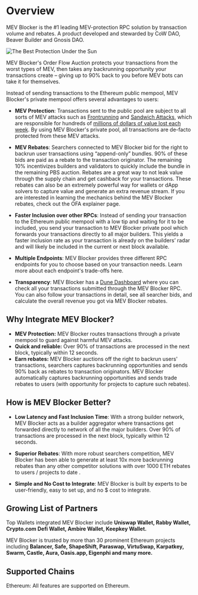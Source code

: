 # Overview

MEV Blocker is the #1 leading MEV-protection RPC solution by transaction volume and rebates. A product developed and stewarded by CoW DAO, Beaver Builder and Gnosis DAO.

![The Best Protection Under the Sun](/img/mevblocker/mevblocker_tagline.png)

MEV Blocker's Order Flow Auction protects your transactions from the worst types of MEV, then takes any backrunning opportunity your transactions create – giving up to 90% back to you before MEV bots can take it for themselves.

Instead of sending transactions to the Ethereum public mempool, MEV Blocker's private mempool offers several advantages to users:

* **MEV Protection**: Transactions sent to the public pool are subject to all sorts of MEV attacks such as [Frontrunning](https://blog.cow.fi/what-is-frontrunning-b2641ad7af21) and [Sandwich Attacks](https://blog.cow.fi/what-is-a-sandwich-attack-and-how-can-you-protect-yourself-b101c9a9b9b3), which are responsible for hundreds of [millions of dollars of value lost each week](https://eigenphi.io/mev/ethereum/sandwich). By using MEV Blocker's private pool, all transactions are de-facto protected from these MEV attacks.

* **MEV Rebates**: Searchers connected to MEV Blocker bid for the right to backrun user transactions using “append-only” bundles. 90% of these bids are paid as a rebate to the transaction originator. The remaining 10% incentivizes builders and validators to quickly include the bundle in the remaining PBS auction. Rebates are a great way to not leak value through the supply chain and get cashback for your transactions. These rebates can also be an extremely powerful way for wallets or dApp solvers to capture value and generate an extra revenue stream. If you are interested in learning the mechanics behind the MEV Blocker rebates, check out the OFA explainer page.

* **Faster Inclusion over other RPCs**: Instead of sending your transaction to the Ethereum public mempool with a low tip and waiting for it to be included, you send your transaction to MEV Blocker private pool which forwards your transactions directly to all major builders. This yields a faster inclusion rate as your transaction is already on the builders’ radar and will likely be included in the current or next block available.

* **Multiple Endpoints**: MEV Blocker provides three different RPC endpoints for you to choose based on your transaction needs. Learn more about each endpoint's trade-offs here. 

* **Transparency**: MEV Blocker has a [Dune Dashboard](https://dune.com/cowprotocol/mev-blocker)
where you can check all your transactions submitted through the MEV Blocker RPC. You can also follow your transactions  in detail, see all searcher bids, and calculate the overall revenue you got via MEV Blocker rebates.

## Why Integrate MEV Blocker?

* **MEV Protection:** MEV Blocker routes transactions through a private mempool to guard against harmful MEV attacks.
* **Quick and reliable:** Over 90% of transactions are processed in the next block, typically within 12 seconds.
* **Earn rebates:** MEV Blocker auctions off the right to backrun users' transactions, searchers captures backrunning opportunities and sends 90% back as rebates to transaction originators. MEV Blocker automatically captures backrunning opportunities and sends trade rebates to users (with opportunity for projects to capture such rebates).

## How is MEV Blocker Better?

* **Low Latency and Fast Inclusion Time**: With a strong builder network, MEV Blocker acts as a builder aggregator where transactions get forwarded directly to network of all the major builders. Over 90% of transactions are processed in the next block, typically within 12 seconds.

* **Superior Rebates**: With more robust searchers competition, MEV Blocker has been able to generate at least 10x more backrunning rebates than any other competitor solutions with over 1000 ETH rebates to users / projects to date .

* **Simple and No Cost to Integrate**: MEV Blocker is built by experts to be user-friendly, easy to set up, and no $ cost to integrate.

## Growing List of Partners

Top Wallets integrated MEV Blocker include **Uniswap Wallet, Rabby Wallet, Crypto.com Defi Wallet, Ambire Wallet, Keepkey Wallet.**

MEV Blocker is trusted by more than 30 prominent Ethereum projects including **Balancer, Safe, ShapeShift, Paraswap, VirtuSwap, Karpatkey, Swarm, Castle, Aura, Oasis.app, Eigenphi and many more.**

## Supported Chains

Ethereum: All features are supported on Ethereum.